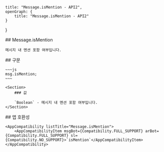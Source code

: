 
    title: "Message.isMention - API2",
    openGraph: {
        title: "Message.isMention - API2"
    }
}

<Section>
    ## Message.isMention

    메시지 내 멘션 포함 여부입니다.
</Section>
<Section>
    ## 구문

    ~~~js
    msg.isMention;
    ~~~

    <Section>
        ### 값

        `Boolean` - 메시지 내 멘션 포함 여부입니다.
    </Section>
</Section>
<Section>
    ## 앱 호환성

    <AppCompatibility listTitle="Message.isMention">
        <AppCompatibilityItem msgBot={Compatibility.FULL_SUPPORT} arBot={Compatibility.FULL_SUPPORT} sl={Compatibility.NO_SUPPORT}>`isMention`</AppCompatibilityItem>
    </AppCompatibility>
</Section>